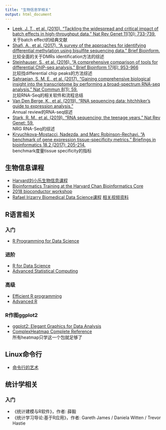 ```yaml
---
title: "生物信息学相关"
output: html_document
---
```


* [Leek, J. T., et al. (2010). "Tackling the widespread and critical impact of batch effects in high-throughput data." Nat Rev Genet 11(10): 733-739.](https://www.nature.com/articles/nrg2825)  
    关于batch effect的经典文献
* [Shafi, A., et al. (2017). "A survey of the approaches for identifying differential methylation using bisulfite sequencing data." Brief Bioinform.](https://academic.oup.com/bib/advance-article/doi/10.1093/bib/bbx013/3064341)  
    比较全面的关于DMRs identification方法的综述
* [Steinhauser, S., et al. (2016). "A comprehensive comparison of tools for differential ChIP-seq analysis." Brief Bioinform 17(6): 953-966](https://academic.oup.com/bib/article/17/6/953/2453197)  
    比较找differential chip peaks的方法综述  
* [Sahraeian, S. M. E., et al. (2017). "Gaining comprehensive biological insight into the transcriptome by performing a broad-spectrum RNA-seq analysis." Nat Commun 8(1): 59.](https://www.nature.com/articles/s41467-017-00050-4)  
    比较RNA-Seq的相关软件和流程总结  
* [Van Den Berge, K., et al. (2019). "RNA sequencing data: hitchhiker's guide to expression analysis."](https://www.annualreviews.org/doi/full/10.1146/annurev-biodatasci-072018-021255)  
    Annual review的RNA-seq综述  
* [Stark, R. M., et al. (2019). "RNA sequencing: the teenage years." Nat Rev Genet: 59.](https://www.nature.com/articles/s41576-019-0150-2)  
    NRG RNA-Seq的综述  
* [Kryuchkova-Mostacci, Nadezda, and Marc Robinson-Rechavi. "A benchmark of gene expression tissue-specificity metrics." Briefings in bioinformatics 18.2 (2017): 205-214.](https://academic.oup.com/bib/article/18/2/205/2562739?login=true)  
    benchmark度量tissue specificity的指标  

## 生物信息课程
* [Harvard刘小乐生物信息课程](https://liulab-dfci.github.io/teaching)
* [Bioinformatics Training at the Harvard Chan Bioinformatics Core](https://hbctraining.github.io/main/)
* [2018 bioconductor workshop](https://bioconductor.github.io/BiocWorkshops/)
* [Rafael Irizarry Biomedical Data Science课程](http://genomicsclass.github.io/book/)   [相关视频资料](http://rafalab.github.io/pages/harvardx.html)

## R语言相关
### 入门
* [R Programming for Data Science](https://bookdown.org/rdpeng/rprogdatascience/)  

### 进阶  
* [R for Data Science](https://r4ds.had.co.nz/)  
* [Advanced Statistical Computing](https://bookdown.org/rdpeng/advstatcomp/)  

### 高级  
* [Efficient R programming](https://bookdown.org/csgillespie/efficientR/)  
* [Advanced R](http://adv-r.had.co.nz/)  

### R作图ggplot2
* [ggplot2: Elegant Graphics for Data Analysis](https://ggplot2-book.org/)
* [ComplexHeatmap Complete Reference](https://jokergoo.github.io/ComplexHeatmap-reference/book/)  
    所有heatmap只学这一个包就足够了  

## Linux命令行
* [命令行的艺术](https://github.com/jlevy/the-art-of-command-line/blob/master/README-zh.md)

## 统计学相关
### 入门
* 《统计建模与R软件》，作者: 薛毅
* 《统计学习导论:基于R应用》，作者: Gareth James / Daniela Witten / Trevor Hastie